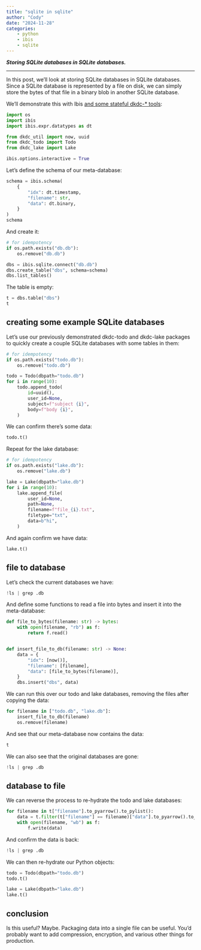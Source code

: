```yaml
---
title: "sqlite in sqlite"
author: "Cody"
date: "2024-11-28"
categories:
    - python
    - ibis
    - sqlite
---
```


***Storing SQLite databases in SQLite databases.***

---

In this post, we'll look at storing SQLite databases in SQLite databases. Since a SQLite database is represented by a file on disk, we can simply store the bytes of that file in a binary blob in another SQLite database.

We'll demonstrate this with Ibis [and some stateful dkdc-* tools](../fast-simple-state/index.qmd):

```python
import os
import ibis
import ibis.expr.datatypes as dt

from dkdc_util import now, uuid
from dkdc_todo import Todo
from dkdc_lake import Lake

ibis.options.interactive = True
```

Let's define the schema of our meta-database:

```python
schema = ibis.schema(
    {
        "idx": dt.timestamp,
        "filename": str,
        "data": dt.binary,
    }
)
schema
```

And create it:

```python
# for idempotency
if os.path.exists("db.db"):
    os.remove("db.db")

dbs = ibis.sqlite.connect("db.db")
dbs.create_table("dbs", schema=schema)
dbs.list_tables()
```

The table is empty:

```python
t = dbs.table("dbs")
t
```

## creating some example SQLite databases

Let's use our previously demonstrated dkdc-todo and dkdc-lake packages to quickly create a couple SQLite databases with some tables in them:

```python
# for idempotency
if os.path.exists("todo.db"):
    os.remove("todo.db")

todo = Todo(dbpath="todo.db")
for i in range(10):
    todo.append_todo(
        id=uuid(),
        user_id=None,
        subject=f"subject {i}",
        body=f"body {i}",
    )
```

We can confirm there's some data:

```python
todo.t()
```

Repeat for the lake database:

```python
# for idempotency
if os.path.exists("lake.db"):
    os.remove("lake.db")

lake = Lake(dbpath="lake.db")
for i in range(10):
    lake.append_file(
        user_id=None,
        path=None,
        filename=f"file_{i}.txt",
        filetype="txt",
        data=b"hi",
    )
```

And again confirm we have data:

```python
lake.t()
```

## file to database

Let's check the current databases we have:

```python
!ls | grep .db
```

And define some functions to read a file into bytes and insert it into the meta-database:

```python
def file_to_bytes(filename: str) -> bytes:
    with open(filename, "rb") as f:
        return f.read()


def insert_file_to_db(filename: str) -> None:
    data = {
        "idx": [now()],
        "filename": [filename],
        "data": [file_to_bytes(filename)],
    }
    dbs.insert("dbs", data)
```

We can run this over our todo and lake databases, removing the files after copying the data:

```python
for filename in ["todo.db", "lake.db"]:
    insert_file_to_db(filename)
    os.remove(filename)
```

And see that our meta-database now contains the data:

```python
t
```

We can also see that the original databases are gone:

```python
!ls | grep .db
```

## database to file

We can reverse the process to re-hydrate the todo and lake databases:

```python
for filename in t["filename"].to_pyarrow().to_pylist():
    data = t.filter(t["filename"] == filename)["data"].to_pyarrow().to_pylist()[0]
    with open(filename, "wb") as f:
        f.write(data)
```

And confirm the data is back:

```python
!ls | grep .db
```

We can then re-hydrate our Python objects:

```python
todo = Todo(dbpath="todo.db")
todo.t()
```

```python
lake = Lake(dbpath="lake.db")
lake.t()
```

## conclusion

Is this useful? Maybe. Packaging data into a single file can be useful. You'd probably want to add compression, encryption, and various other things for production.
